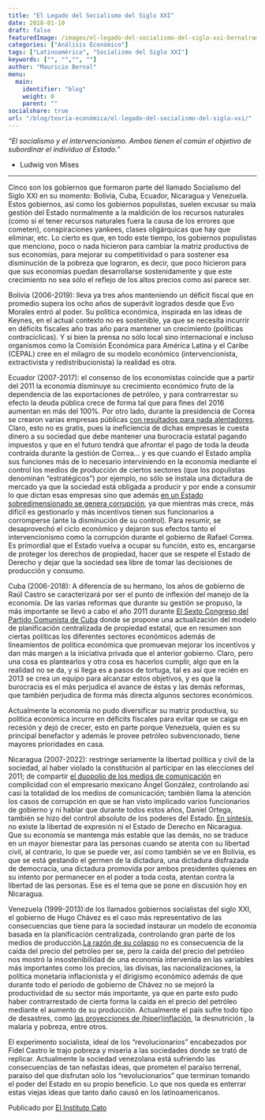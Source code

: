 ```yaml
---
title: "El Legado del Socialismo del Siglo XXI"
date: 2018-01-10
draft: false
featuredImage: /images/el-legado-del-socialismo-del-siglo-xxi-bernalramos.jpg
categories: ["Análisis Económico"]
tags: ["Latinoamérica", "Socialismo del Siglo XXI"]
keywords: ["", "","", ""]
author: "Mauricio Bernal"
menu:
  main:
    identifier: "blog"
    weight: 0 
    parent: ""
socialshare: true
url: "/blog/teoría-económica/el-legado-del-socialismo-del-siglo-xxi/"
---
```


*"El socialismo y el intervencionismo. Ambos tienen el común el objetivo de subordinar el individuo al Estado."* 

- Ludwig von Mises

---

Cinco son los gobiernos que formaron parte del llamado Socialismo del Siglo XXI en su momento: Bolivia, Cuba, Ecuador, Nicaragua y Venezuela. Estos gobiernos, así como los gobiernos populistas, suelen excusar su mala gestión del Estado normalmente a la maldición de los recursos naturales (como si el tener recursos naturales fuera la causa de los errores que cometen), conspiraciones yankees, clases oligárquicas que hay que eliminar, etc. Lo cierto es que, en todo este tiempo, los gobiernos populistas que menciono, poco o nada hicieron para cambiar la matriz productiva de sus economías, para mejorar su competitividad o para sostener esa disminución de la pobreza que lograron, es decir, que poco hicieron para que sus economías puedan desarrollarse sostenidamente y que este crecimiento no sea sólo el reflejo de los altos precios como así parece ser.

Bolivia (2006-2019): lleva ya tres años manteniendo un déficit fiscal que en promedio supera los ocho años de superávit logrados desde que Evo Morales entró al poder. Su política económica, inspirada en las ideas de Keynes, en el actual contexto no es sostenible, ya que se necesita incurrir en déficits fiscales año tras año para mantener un crecimiento (políticas contracíclicas). Y si bien la prensa no sólo local sino internacional e incluso organismos como la  Comisión Económica para América Latina y el Caribe (CEPAL) cree en el milagro de su modelo económico (intervencionista, extractivista y redistribucionista) la realidad es otra. 

Ecuador (2007-2017): el consenso de los economistas coincide que a partir del 2011 la economía disminuye su crecimiento económico fruto de la dependencia de las exportaciones de petróleo, y para contrarrestar su efecto la deuda pública crece de forma tal que para fines del 2016 aumentan en más del 100%. Por otro lado, durante la presidencia de Correa se crearon varias empresas públicas [con resultados para nada alentadores](https://www.expreso.ec/actualidad/epoca-deficit-empresas-publicas-85210.html). Claro, esto no es gratis, pues la ineficiencia de dichas empresas le cuesta dinero a su sociedad que debe mantener una burocracia estatal pagando impuestos y que en el futuro tendrá que afrontar el pago de toda la deuda contraída durante la gestión de Correa… y es que cuando el Estado amplía sus funciones más de lo necesario interviniendo en la economía mediante el control los medios de producción de ciertos sectores (que los populistas denominan “estratégicos”) por ejemplo, no sólo se instala una dictadura de mercado ya que la sociedad está obligada a producir y por ende a consumir lo que dictan esas empresas sino que además [en un Estado sobredimensionado se genera corrupción](https://www.libremercado.com/2007-04-29/gabriel-calzada-el-socialismo-causa-la-corrupcion-5197736/), ya que mientras más crece, más difícil es gestionarlo y  más incentivos tienen sus funcionarios a corromperse (ante la disminución de su control). Para resumir, se desaprovechó el ciclo económico y dejaron sus efectos tanto el intervencionismo como la corrupción durante el gobierno de Rafael Correa. Es primordial que el Estado vuelva a ocupar su función, esto es, encargarse de proteger los derechos de propiedad, hacer que se respete el Estado de Derecho y dejar que la sociedad sea libre de tomar las decisiones de producción y consumo.

Cuba (2006-2018): A diferencia de su hermano, los años de gobierno de Raúl Castro se caracterizará por ser el punto de inflexión del manejo de la economía. De las varias reformas que durante su gestión se propuso, la más importante se llevó a cabo el año 2011 durante [El Sexto Congreso del Partido Comunista de Cuba](https://revistasocialesyjuridicas.files.wordpress.com/2012/02/08-tm-04.pdf) donde se propone una actualización del modelo de planificación centralizada de propiedad estatal, que en resumen son ciertas políticas los diferentes sectores económicos además de lineamientos de política económica que promuevan mejorar los incentivos y dan más margen a la iniciativa privada que el anterior gobierno. Claro, pero una cosa es plantearlos y otra cosa es hacerlos cumplir, algo que en la realidad no se da, y si llega es a pasos de tortuga, tal es así que recién en 2013 se crea un equipo para alcanzar estos objetivos, y es que la burocracia es el más perjudica el avance de éstas y las demás reformas, que también perjudica de forma más directa algunos sectores económicos.

Actualmente la economía no pudo diversificar su matriz productiva, su política económica incurre en déficits fiscales para evitar que se caiga en recesión y dejó de crecer, esto en parte porque Venezuela, quien es su principal benefactor y además le provee petróleo subvencionado, tiene mayores prioridades en casa.

Nicaragua (2007-2022): restringe seriamente la libertad política y civil de la sociedad, al haber violado la constitución al participar en las elecciones del 2011; de compartir [el duopolio de los medios de comunicación](https://www.observacom.org/de-quien-son-los-medios-en-nicaragua/) en complicidad con el empresario mexicano Ángel González, controlando así casi la totalidad de los medios de comunicación; también llama la atención los casos de corrupción en que se han visto implicado varios funcionarios de gobierno y ni hablar que durante todos estos años, Daniel Ortega, también se hizo del control absoluto de los poderes del Estado. [ En síntesis](https://www.laprensani.com/2017/03/04/nacionales/2192901-estados-unidos-autoritarismo-corrupcion-nicaragua), no existe la libertad de expresión ni el Estado de Derecho en Nicaragua. Que su economía se mantenga más estable que las demás, no se traduce en un mayor bienestar para las personas cuando se atenta con su libertad civil, al contrario, lo que se puede ver, así como también se ve en Bolivia, es que se está gestando el germen de la dictadura, una dictadura disfrazada de democracia, una dictadura promovida por ambos presidentes quienes en su intento por permanecer en el poder a toda costa, atentan contra la libertad de las personas. Ese es el tema que se pone en discusión hoy en Nicaragua.

Venezuela (1999-2013):de los llamados gobiernos socialistas del siglo XXI, el gobierno de Hugo Chávez es el caso más representativo de las consecuencias que tiene para la sociedad instaurar un modelo de economía basada en la planificación centralizada, controlando gran parte de los medios de producción.[La razón de su colapso](https://www.libremercado.com/2017-03-14/la-verdadera-causa-del-colapso-de-venezuela-no-es-la-caida-del-petroleo-1276594679/) no es consecuencia de la caída del precio del petróleo per se, pero la caída del precio del petróleo nos mostró la insostenibilidad de una economía intervenida en las variables más importantes como los precios, las divisas, las nacionalizaciones, la política monetaria inflacionista y el dirigismo económico además de que durante todo el periodo de gobierno de Chávez no se mejoró la productividad de su sector más importante, ya que en parte esto pudo haber contrarrestado de cierta forma la caída en el precio del petróleo mediante el aumento de su producción. Actualmente el país sufre todo tipo de desastres, como [las proyecciones de (hiper)inflación](https://www.imf.org/en/Countries/VEN#ataglance), la desnutrición , la malaria y pobreza, entre otros.

El experimento socialista, ideal de los “revolucionarios” encabezados por Fidel Castro le trajo pobreza y miseria a las sociedades donde se trató de replicar. Actualmente la sociedad venezolana está sufriendo las consecuencias de tan nefastas ideas, que prometen el paraíso terrenal, paraíso del que disfrutan sólo los “revolucionarios” que terminan tomando el poder del Estado en su propio beneficio. Lo que nos queda es enterrar estas viejas ideas que tanto daño causó en los latinoamericanos.

Publicado por [El Instituto Cato](https://www.elcato.org/el-legado-del-socialismo-del-siglo-xxi)